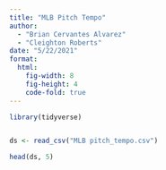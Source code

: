 ```yaml
---
title: "MLB Pitch Tempo"
author: 
  - "Brian Cervantes Alvarez"
  - "Cleighton Roberts"
date: "5/22/2021"
format: 
  html:
    fig-width: 8
    fig-height: 4
    code-fold: true
---
```


```r
library(tidyverse)


ds <- read_csv("MLB pitch_tempo.csv")

head(ds, 5)
```

```r

```



